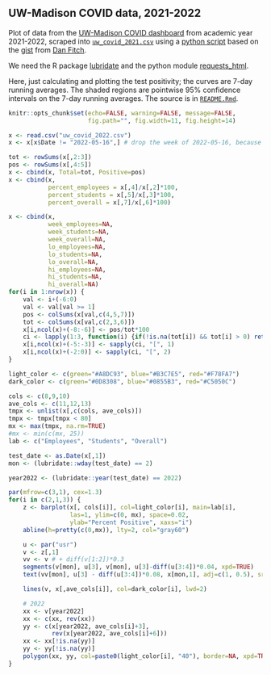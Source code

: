 ## UW-Madison COVID data, 2021-2022

Plot of data from the [UW-Madison COVID
dashboard](https://covidresponse.wisc.edu/dashboard/) from academic year 2021-2022,
scraped into [`uw_covid_2021.csv`](uw_covid_2021.csv) using a
[python script](https://github.com/kbroman/UWCovid2021/blob/main/scrape_data.py)
based on the
[gist](https://gist.github.com/dgfitch/b6ca1cc61b4795e698cefdf672a90f23)
from [Dan Fitch](https://github.com/dgfitch).

We need the R package [lubridate](https://lubridate.tidyverse.org) and
the python module [requests_html](https://pypi.org/project/requests-html/).

Here, just calculating and plotting the test positivity;
the curves are 7-day running averages.
The shaded regions are pointwise 95% confidence intervals on the 7-day
running averages.
The source is in [`README.Rmd`](https://github.com/kbroman/UWCovid2021/blob/main/README.Rmd).

```r
knitr::opts_chunk$set(echo=FALSE, warning=FALSE, message=FALSE,
                      fig.path="", fig.width=11, fig.height=14)
```


```r
x <- read.csv("uw_covid_2022.csv")
x <- x[x$Date != "2022-05-16",] # drop the week of 2022-05-16, because the data is bogus

tot <- rowSums(x[,2:3])
pos <- rowSums(x[,4:5])
x <- cbind(x, Total=tot, Positive=pos)
x <- cbind(x,
           percent_employees = x[,4]/x[,2]*100,
           percent_students = x[,5]/x[,3]*100,
           percent_overall = x[,7]/x[,6]*100)

x <- cbind(x,
           week_employees=NA,
           week_students=NA,
           week_overall=NA,
           lo_employees=NA,
           lo_students=NA,
           lo_overall=NA,
           hi_employees=NA,
           hi_students=NA,
           hi_overall=NA)
for(i in 1:nrow(x)) {
    val <- i+(-6:0)
    val <- val[val >= 1]
    pos <- colSums(x[val,c(4,5,7)])
    tot <- colSums(x[val,c(2,3,6)])
    x[i,ncol(x)+(-8:-6)] <- pos/tot*100
    ci <- lapply(1:3, function(i) {if(!is.na(tot[i]) && tot[i] > 0) return(binom.test(pos[i], tot[i])$conf.int*100) else return(c(NA,NA))})
    x[i,ncol(x)+(-5:-3)] <- sapply(ci, "[", 1)
    x[i,ncol(x)+(-2:0)] <- sapply(ci, "[", 2)
}
```



```r
light_color <- c(green="#A8DC93", blue="#B3C7E5", red="#F78FA7")
dark_color <- c(green="#0D8308", blue="#0855B3", red="#C5050C")

cols <- c(8,9,10)
ave_cols <- c(11,12,13)
tmpx <- unlist(x[,c(cols, ave_cols)])
tmpx <- tmpx[tmpx < 80]
mx <- max(tmpx, na.rm=TRUE)
#mx <- min(c(mx, 25))
lab <- c("Employees", "Students", "Overall")

test_date <- as.Date(x[,1])
mon <- (lubridate::wday(test_date) == 2)

year2022 <- (lubridate::year(test_date) == 2022)

par(mfrow=c(3,1), cex=1.3)
for(i in c(2,1,3)) {
    z <- barplot(x[, cols[i]], col=light_color[i], main=lab[i],
                 las=1, ylim=c(0, mx), space=0.02,
                 ylab="Percent Positive", xaxs="i")
    abline(h=pretty(c(0,mx)), lty=2, col="gray60")

    u <- par("usr")
    v <- z[,1]
    vv <- v # + diff(v[1:2])*0.3
    segments(v[mon], u[3], v[mon], u[3]-diff(u[3:4])*0.04, xpd=TRUE)
    text(vv[mon], u[3] - diff(u[3:4])*0.08, x[mon,1], adj=c(1, 0.5), srt=45, xpd=TRUE, cex=0.8)

    lines(v, x[,ave_cols[i]], col=dark_color[i], lwd=2)

    # 2022
    xx <- v[year2022]
    xx <- c(xx, rev(xx))
    yy <- c(x[year2022, ave_cols[i]+3],
            rev(x[year2022, ave_cols[i]+6]))
    xx <- xx[!is.na(yy)]
    yy <- yy[!is.na(yy)]
    polygon(xx, yy, col=paste0(light_color[i], "40"), border=NA, xpd=TRUE)
}
```

